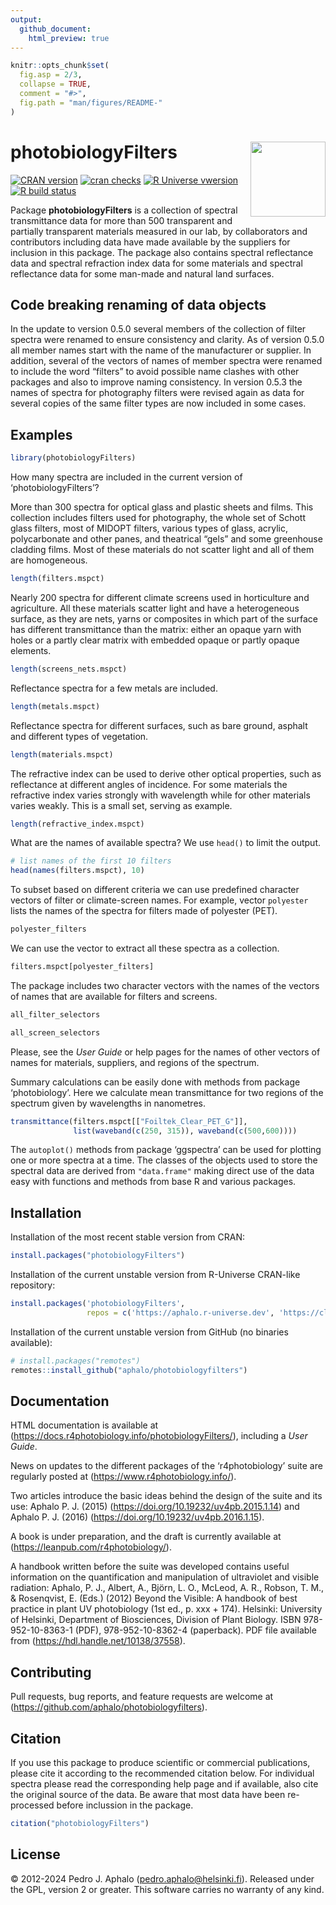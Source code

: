 ```yaml
---
output:
  github_document:
    html_preview: true
---
```


```r
knitr::opts_chunk$set(
  fig.asp = 2/3,
  collapse = TRUE,
  comment = "#>",
  fig.path = "man/figures/README-"
)
```

# photobiologyFilters <img src="man/figures/logo.png" align="right" width="120"/>

[![CRAN version](https://www.r-pkg.org/badges/version-last-release/photobiologyFilters)](https://cran.r-project.org/package=photobiologyFilters) [![cran checks](https://badges.cranchecks.info/worst/photobiologyFilters.svg)](https://cran.r-project.org/web/checks/check_results_photobiologyFilters.html) 
[![R Universe vwersion](https://aphalo.r-universe.dev/badges/photobiologyFilters)](https://aphalo.r-universe.dev/photobiologyFilters)
[![R build status](https://github.com/aphalo/photobiologyfilters/workflows/R-CMD-check/badge.svg)](https://github.com/aphalo/photobiologyfilters/actions)

Package **photobiologyFilters** is a collection of spectral transmittance data for more than 500 transparent and partially transparent materials measured in our lab, by collaborators and contributors including data have made available by the suppliers for inclusion in this package. The package also contains spectral reflectance data and spectral refraction index data for some materials and spectral reflectance data for some man-made and natural land surfaces.

## Code breaking renaming of data objects

In the update to version 0.5.0 several members of the collection of filter spectra were renamed to ensure consistency and clarity. As of version 0.5.0 all member names start with the name of the manufacturer or supplier. In addition, several of the vectors of names of member spectra were renamed to include the word "filters" to avoid possible name clashes with other packages and also to improve naming consistency. In version 0.5.3 the names of spectra for photography filters were revised again as data for several copies of the same filter types are now included in some cases.

## Examples

```r
library(photobiologyFilters)
```

How many spectra are included in the current version of 'photobiologyFilters'?

More than 300 spectra for optical glass and plastic sheets and films. This collection includes filters used for photography, the whole set of Schott glass filters, most of MIDOPT filters, various types of glass, acrylic, polycarbonate and other panes, and theatrical "gels" and some greenhouse cladding films. Most of these materials do not scatter light and all of them are homogeneous.

```r
length(filters.mspct)
```

Nearly 200 spectra for different climate screens used in horticulture and agriculture. All these materials scatter light and have a heterogeneous surface, as they are nets, yarns or composites in which part of the surface has different transmittance than the matrix: either an opaque yarn with holes or a partly clear matrix with embedded opaque or partly opaque elements.

```r
length(screens_nets.mspct)
```

Reflectance spectra for a few metals are included.

```r
length(metals.mspct)
```

Reflectance spectra for different surfaces, such as bare ground, asphalt and different types of vegetation.

```r
length(materials.mspct)
```

The refractive index can be used to derive other optical properties, such as reflectance at different angles of incidence. For some materials the refractive index varies strongly with wavelength while for other materials varies weakly. This is a small set, serving as example.

```r
length(refractive_index.mspct)
```

What are the names of available spectra? We use `head()` to limit the output.

```r
# list names of the first 10 filters
head(names(filters.mspct), 10)
```

To subset based on different criteria we can use predefined character vectors of filter or climate-screen names. For example, vector `polyester` lists the names of the spectra for filters made of polyester (PET).

```r
polyester_filters
```

We can use the vector to extract all these spectra as a collection.

```r
filters.mspct[polyester_filters]
```

The package includes two character vectors with the names of the vectors of names that are available for filters and screens.

```r
all_filter_selectors
```

```r
all_screen_selectors
```

Please, see the *User Guide* or help pages for the names of other vectors of names for materials, suppliers, and regions of the spectrum.

Summary calculations can be easily done with methods from package 'photobiology'. Here we calculate mean transmittance for two regions of the spectrum given by wavelengths in nanometres.

```r
transmittance(filters.mspct[["Foiltek_Clear_PET_G"]], 
              list(waveband(c(250, 315)), waveband(c(500,600))))
```

The `autoplot()` methods from package 'ggspectra' can be used for plotting one or more spectra at a time. The classes of the objects used to store the spectral data are derived from `"data.frame"` making direct use of the data easy with functions and methods from base R and various packages.

## Installation

Installation of the most recent stable version from CRAN:

```r
install.packages("photobiologyFilters")
```

Installation of the current unstable version from R-Universe CRAN-like repository:

```r
install.packages('photobiologyFilters', 
                 repos = c('https://aphalo.r-universe.dev', 'https://cloud.r-project.org'))
```

Installation of the current unstable version from GitHub (no binaries available):

```r
# install.packages("remotes")
remotes::install_github("aphalo/photobiologyfilters")
```

## Documentation

HTML documentation is available at (<https://docs.r4photobiology.info/photobiologyFilters/>), including a *User Guide*.

News on updates to the different packages of the 'r4photobiology' suite are regularly posted at (<https://www.r4photobiology.info/>).

Two articles introduce the basic ideas behind the design of the suite and its use: Aphalo P. J. (2015) (<https://doi.org/10.19232/uv4pb.2015.1.14>) and Aphalo P. J. (2016) (<https://doi.org/10.19232/uv4pb.2016.1.15>).

A book is under preparation, and the draft is currently available at (<https://leanpub.com/r4photobiology/>).

A handbook written before the suite was developed contains useful information on the quantification and manipulation of ultraviolet and visible radiation: Aphalo, P. J., Albert, A., Björn, L. O., McLeod, A. R., Robson, T. M., & Rosenqvist, E. (Eds.) (2012) Beyond the Visible: A handbook of best practice in plant UV photobiology (1st ed., p. xxx + 174). Helsinki: University of Helsinki, Department of Biosciences, Division of Plant Biology. ISBN 978-952-10-8363-1 (PDF), 978-952-10-8362-4 (paperback). PDF file available from (<https://hdl.handle.net/10138/37558>).

## Contributing

Pull requests, bug reports, and feature requests are welcome at (<https://github.com/aphalo/photobiologyfilters>).

## Citation

If you use this package to produce scientific or commercial publications, please cite it according to the recommended citation below. For individual spectra please read the corresponding help page and if available, also cite the original source of the data. Be aware that most data have been re-processed before inclussion in the package.

```r
citation("photobiologyFilters")
```

## License

© 2012-2024 Pedro J. Aphalo ([pedro.aphalo\@helsinki.fi](mailto:pedro.aphalo@helsinki.fi)). Released under the GPL, version 2 or greater. This software carries no warranty of any kind.

